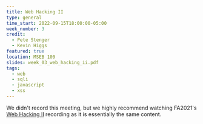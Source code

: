 ```yaml
---
title: Web Hacking II
type: general
time_start: 2022-09-15T18:00:00-05:00
week_number: 3
credit:
  - Pete Stenger
  - Kevin Higgs
featured: true
location: MSEB 100
slides: week_03_web_hacking_ii.pdf
tags:
  - web
  - sqli
  - javascript
  - xss
---
```


We didn't record this meeting, but we highly recommend watching FA2021's [Web Hacking II](https://www.youtube.com/watch?v=5y2oWqx-9qQ) recording as it is essentially the same content.